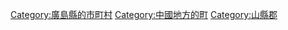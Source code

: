 {{Commonscat|Akiota, Hiroshima}}
{{Catmore}}

{{DEFAULTSORT:Akiota}}
[[Category:廣島縣的市町村|Category:廣島縣的市町村]]
[[Category:中國地方的町|Category:中國地方的町]]
[[Category:山縣郡|Category:山縣郡]]